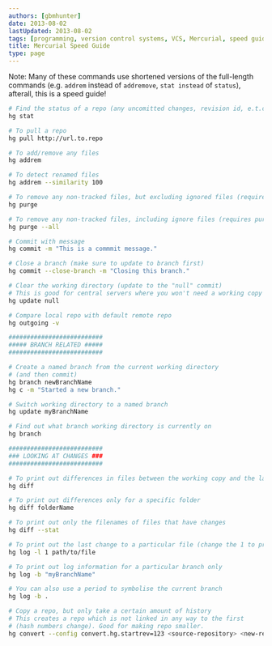 ```yaml
---
authors: [gbmhunter]
date: 2013-08-02
lastUpdated: 2013-08-02
tags: [programming, version control systems, VCS, Mercurial, speed guide, how to, cheat sheet]
title: Mercurial Speed Guide
type: page
---
```


Note: Many of these commands use shortened versions of the full-length commands (e.g. `addrem` instead of `addremove`, `stat instead` of `status`), afterall, this is a speed guide!

```sh
# Find the status of a repo (any uncomitted changes, revision id, e.t.c)
hg stat

# To pull a repo
hg pull http://url.to.repo

# To add/remove any files
hg addrem

# To detect renamed files
hg addrem --similarity 100

# To remove any non-tracked files, but excluding ignored files (require purge extension to be enabled)
hg purge

# To remove any non-tracked files, including ignore files (requires purge extension to be enabled)
hg purge --all

# Commit with message
hg commit -m "This is a commmit message."

# Close a branch (make sure to update to branch first)
hg commit --close-branch -m "Closing this branch."

# Clear the working directory (update to the "null" commit)
# This is good for central servers where you won't need a working copy on)
hg update null

# Compare local repo with default remote repo
hg outgoing -v

##########################
##### BRANCH RELATED #####
##########################

# Create a named branch from the current working directory
# (and then commit)
hg branch newBranchName
hg c -m "Started a new branch."

# Switch working directory to a named branch
hg update myBranchName

# Find out what branch working directory is currently on
hg branch

##########################
### LOOKING AT CHANGES ###
##########################

# To print out differences in files between the working copy and the last commit
hg diff

# To print out differences only for a specific folder
hg diff folderName

# To print out only the filenames of files that have changes
hg diff --stat

# To print out the last change to a particular file (change the 1 to print out more changes)
hg log -l 1 path/to/file

# To print out log information for a particular branch only
hg log -b "myBranchName"

# You can also use a period to symbolise the current branch
hg log -b .

# Copy a repo, but only take a certain amount of history
# This creates a repo which is not linked in any way to the first
# (hash numbers change). Good for making repo smaller.
hg convert --config convert.hg.startrev=123 <source-repository> <new-repository-name>
```
